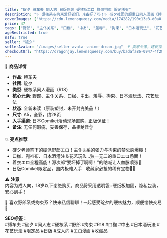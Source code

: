 ```yaml
---
title: "碇夕 缚车夫 同人志 日版原装 硬核系エロ 野郎拘束 限定稀有"
description: "✨ 硬核系＆拘束爱好者们，准备好了吗！✨ 碇夕社团的超重口同人漫画《缚车夫》震撼来袭！这次的主角是硬派野郎车夫·源次郎！在冷雨中被年轻少爷·榊坊ちゃん救下后，源次郎成为其专属车夫，却在某天被突然袭击…绳索紧缚、柱上悬吊，迎来一波波激烈的エロ场面🔥 几乎全篇高能エロ，硬核系粉丝的必入珍品！"
coverImages: ["https://cdn.lemonsqueezy.com/media/174282/190c13e3-d0a0-4a3c-acf5-a7e0f6d29de0.png", "https://cdn.lemonsqueezy.com/media/174282/a2c35b28-1334-4b05-b78e-2d395beca656.jpg", "https://cdn.lemonsqueezy.com/media/174282/e5ebfaa4-66cd-43ef-bc60-e8a6f068446b.jpg"]  # 图片路径，建议在 public/images 目录下存储静态资源
price: 47
tags: ["野郎", "主仆关系", "口枷", "中出", "羞辱", "拘束", "日本酒玩法", "花艺玩法"]
ageRestricted: true
nsfw: true
seller: "碇夕"
sellerAvatar: "/images/seller-avatar-anime-dream.jpg"  # 卖家头像，建议存储在 public/images
checkoutUrl: "https://dragonjay.lemonsqueezy.com/buy/badafa86-0947-4f28-b237-3ef01b998b90"
---
```


📖 **商品详情**  
- **作品**: 缚车夫  
- **社团**: 碇夕  
- **类型**: 硬核系同人漫画（R18）  
- **核心元素**: 野郎、主仆关系、口枷、中出、羞辱、拘束、日本酒玩法、花艺玩法  
- **状态**: 全新未读（原装塑封，未开封完美品！）  
- **尺寸**: A5，全彩，约28页  
- **入手渠道**: 日本Comiket活动现场直购，正版保证！  
- **备注**: 无任何瑕疵，妥善保存，品相绝佳👌  

💥 **亮点推荐**  
- 碇夕老师笔下的硬派野郎エロ！主仆关系的张力与拘束的禁忌感爆棚！  
- 口枷、兜裆布、日本酒灌注＆花艺玩法…独一无二的重口エロ场面！  
- 着衣エロ全程高能！源次郎“要坏掉了啊啊！”的呐喊让人血脉喷张🔞  
- 日版Comiket限定品，国内极难入手！收藏家必抢的稀有宝物🏃‍♂️  

⚠️ **注意**  
内容为成人向，18岁以下谢绝购买。商品将采用透明袋+硬纸板加固，隐私包装，安心到手！  

📩 喜欢野郎系或拘束系？快来私信聊聊！一起感受碇夕的硬核魅力，顺便愉快交易🐾  

**SEO标签：**  
#缚车夫 #碇夕 #同人志 #硬核系 #野郎 #拘束 #R18 #口枷 #中出 #日本酒玩法 #花艺玩法 #限定品 #日版 #成人向 #エロ漫画 #收藏品 